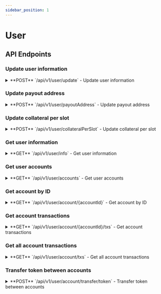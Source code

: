 ```yaml
---
sidebar_position: 1
---
```



# User

## API Endpoints

### Update user information

<div className="api-endpoints-grid">

<details className="api-endpoint">
<summary className="api-endpoint-header">
  <span className="api-method-post">**POST**</span> `/api/v1/user/update` - Update user information
</summary>

**Code Example:**
<Tabs>
<TabItem value="http" label="HTTP" default>

```bash
curl -H "Authorization: Bearer {{access_token}}" -X POST /api/v1/user/update?displayName=NewDisplayName
```

</TabItem>
<TabItem value="python" label="Python">

```python
import requests

url = "https://mainnet.app.ethgas.com/api/v1/user/update"

payload = {
    'displayName': 'NewDisplayName'
}

headers = {
  'Content-Type': 'application/json',
  'Authorization': 'Bearer {{access_token}}'
}

response = requests.post(url, headers=headers, params=payload)

print(response.text)
```

</TabItem>
</Tabs>


Request

| Parameter | Required | Type | Description |
| --- | --- | --- | --- |
| displayName | YES | String | Display name |


Response Body

| Name | Type | Description |
| --- | --- | --- |
| user | object | Updated user object |
| └ userId | long | Unique user ID |
| └ address | string | User's wallet address |
| └ status | integer | User status (1 = active) |
| └ userType | integer | User type |
| └ userClass | integer | User class |
| └ displayName | string | User's display name |
| └ payoutAddress | string | User's payout address |
| └ collateralPerSlot | string | Collateral per slot amount |
| └ onchainPayout | boolean | Whether on-chain payout is enabled |
| └ accounts | object[] | List of user accounts |
| └└ accountId | long | Unique account ID |
| └└ userId | long | User ID associated with the account |
| └└ type | integer | Account type |
| └└ name | string | Account name |
| └└ status | integer | Account status |
| └└ updateDate | long | Last update timestamp in milliseconds |

</details>

### Update payout address

<details className="api-endpoint">
<summary className="api-endpoint-header">
  <span className="api-method-post">**POST**</span> `/api/v1/user/payoutAddress` - Update payout address
</summary>

**Code Example:**
<Tabs>
<TabItem value="http" label="HTTP" default>

```bash
curl -H "Authorization: Bearer {{access_token}}" -X POST /api/v1/user/payoutAddress?payoutAddress=0x1234567890123456789012345678901234567890
```

</TabItem>
<TabItem value="python" label="Python">

```python
import requests

url = "https://mainnet.app.ethgas.com/api/v1/user/payoutAddress"

payload = {
    'payoutAddress': '0x1234567890123456789012345678901234567890'
}

headers = {
  'Content-Type': 'application/json',
  'Authorization': 'Bearer {{access_token}}'
}

response = requests.post(url, headers=headers, params=payload)

print(response.text)
```

</TabItem>
</Tabs>


Request

| Parameter | Required | Type | Description |
| --- | --- | --- | --- |
| payoutAddress | YES | String | New payout address (hex format) |


Response Body

| Name | Type | Description |
| --- | --- | --- |
| success | boolean | Operation success status |

</details>

### Update collateral per slot

<details className="api-endpoint">
<summary className="api-endpoint-header">
  <span className="api-method-post">**POST**</span> `/api/v1/user/collateralPerSlot` - Update collateral per slot
</summary>

**Code Example:**
<Tabs>
<TabItem value="http" label="HTTP" default>

```bash
curl -H "Authorization: Bearer {{access_token}}" -X POST /api/v1/user/collateralPerSlot?collateralPerSlot=10.5
```

</TabItem>
<TabItem value="python" label="Python">

```python
import requests

url = "https://mainnet.app.ethgas.com/api/v1/user/collateralPerSlot"

payload = {
    'collateralPerSlot': '10.5'
}

headers = {
  'Content-Type': 'application/json',
  'Authorization': 'Bearer {{access_token}}'
}

response = requests.post(url, headers=headers, params=payload)

print(response.text)
```

</TabItem>
</Tabs>


Request

| Parameter | Required | Type | Description |
| --- | --- | --- | --- |
| collateralPerSlot | YES | BigDecimal | Collateral per slot amount (must be &gt;= 0 and &lt;= 100) |


Response Body

| Name | Type | Description |
| --- | --- | --- |
| success | boolean | Operation success status |

</details>

### Get user information

<details className="api-endpoint">
<summary className="api-endpoint-header">
  <span className="api-method-get">**GET**</span> `/api/v1/user/info` - Get user information
</summary>

**Code Example:**
<Tabs>
<TabItem value="http" label="HTTP" default>

```bash
curl -H "Authorization: Bearer {{access_token}}" -X GET /api/v1/user/info
```

</TabItem>
<TabItem value="python" label="Python">

```python
import requests

url = "https://mainnet.app.ethgas.com/api/v1/user/info"

payload = {}

headers = {
  'Content-Type': 'application/json',
  'Authorization': 'Bearer {{access_token}}'
}

response = requests.get(url, headers=headers, params=payload)

print(response.text)
```

</TabItem>
</Tabs>


Request

| Name | Type | Description |
| --- | --- | --- |
| user | object | User object |
| └ userId | long | Unique user ID |
| └ address | string | User's wallet address |
| └ status | integer | User status (1 = active) |
| └ userType | integer | User type |
| └ userClass | integer | User class |
| └ displayName | string | User's display name |
| └ payoutAddress | string | User's payout address |
| └ collateralPerSlot | string | Collateral per slot amount |
| └ onchainPayout | boolean | Whether on-chain payout is enabled |
| └ accounts | object[] | List of user accounts |
| └└ accountId | long | Unique account ID |
| └└ userId | long | User ID associated with the account |
| └└ type | integer | Account type |
| └└ name | string | Account name |
| └└ status | integer | Account status |
| └└ updateDate | long | Last update timestamp in milliseconds |


Response Body

| Name | Type | Description |
| --- | --- | --- |
| user | object | User object |
| └ userId | long | Unique user ID |
| └ address | string | User's wallet address |
| └ status | integer | User status (1 = active) |
| └ userType | integer | User type |
| └ userClass | integer | User class |
| └ displayName | string | User's display name |
| └ payoutAddress | string | User's payout address |
| └ collateralPerSlot | string | Collateral per slot amount |
| └ onchainPayout | boolean | Whether on-chain payout is enabled |
| └ accounts | object[] | List of user accounts |
| └└ accountId | long | Unique account ID |
| └└ userId | long | User ID associated with the account |
| └└ type | integer | Account type |
| └└ name | string | Account name |
| └└ status | integer | Account status |
| └└ updateDate | long | Last update timestamp in milliseconds |

</details>

### Get user accounts

<details className="api-endpoint">
<summary className="api-endpoint-header">
  <span className="api-method-get">**GET**</span> `/api/v1/user/accounts` - Get user accounts
</summary>

**Code Example:**
<Tabs>
<TabItem value="http" label="HTTP" default>

```bash
curl -H "Authorization: Bearer {{access_token}}" -X GET /api/v1/user/accounts
```

</TabItem>
<TabItem value="python" label="Python">

```python
import requests

url = "https://mainnet.app.ethgas.com/api/v1/user/accounts"

headers = {
  'Authorization': 'Bearer {{access_token}}'
}

response = requests.get(url, headers=headers)

print(response.text)
```

</TabItem>
</Tabs>


Response Body

| Name | Type | Description |
| --- | --- | --- |
| accounts | arrary of object | List of account objects |
| └ accountId | integer | Unique ID for each of the user's current & trading accounts assigned by ETHGas |
| └ userId | integer | Unique ID for the user, assigned by ETHGas |
| └ type | integer | Account type:1 for current account2 for preconf trading account |
| └ name | string | Account nameDefault values are "Current" and "Trading" but these can be changed using the /private/update_account_name endpoint |
| └ status | integer | Account status:All active accounts have status 1 |
| └ updateDate | integer | Datetime (in UNIX time) the healthscoare and other risk metrics (asset amount, liability amount, etc) were last calculated |
| └ tokens | object[] | List of tokens in account |
| └ accountId | integer | Unique ID for each of the user's current & trading accounts assigned by ETHGas |
| └ tokenId | integer | ETHGas Token IDSee Token IDs section for list of Token IDs |
| └ quantity | string | Amount of token in account in USD |
| └ lockedQuantity | string | Amount of token in account in USD which is covering pending limit orders (and so cannot be transfered out of account) |
| └ code | string | Token codeSee Token IDs section for list of token codes |
| └ tokenType | integer | Token type:Currently all tokens at ETHGas are designated as type 1 |
| └ valueType | integer | Value type:1 for non-stablecoin tokens2 for stablecoin tokens |
| └ tokenValuationProtocol | integer | Platform the complex token comes from (if relevant):See Token Valuation Protocols section |
| └ availableQuantity | string | Available quantity for using as collateral for buying or for transfering out of the account:Available Quantity = Quantity - Locked Quantity |

</details>


### Get account by ID

<details className="api-endpoint">
<summary className="api-endpoint-header">
  <span className="api-method-get">**GET**</span> `/api/v1/user/account/{accountId}` - Get account by ID
</summary>

**Code Example:**
<Tabs>
<TabItem value="http" label="HTTP" default>

```bash
curl -H "Authorization: Bearer {{access_token}}" -X GET /api/v1/user/account/128
```

</TabItem>
<TabItem value="python" label="Python">

```python
import requests

url = "https://mainnet.app.ethgas.com/api/v1/user/account/128"

headers = {
  'Authorization': 'Bearer {{access_token}}'
}

response = requests.get(url, headers=headers)

print(response.text)
```

</TabItem>
</Tabs>

</details>

### Get account transactions

<details className="api-endpoint">
<summary className="api-endpoint-header">
  <span className="api-method-get">**GET**</span> `/api/v1/user/account/{accountId}/txs` - Get account transactions
</summary>

**Code Example:**
<Tabs>
<TabItem value="http" label="HTTP" default>

```bash
curl -H "Authorization: Bearer {{access_token}}" -X GET /api/v1/user/account/128/txs
```

</TabItem>
<TabItem value="python" label="Python">

```python
import requests

url = "https://mainnet.app.ethgas.com/api/v1/user/account/128/txs"

headers = {
  'Authorization': 'Bearer {{access_token}}'
}

response = requests.get(url, headers=headers)

print(response.text)
```

</TabItem>
</Tabs>


Request

| Parameter | Required | Type | Description |
| --- | --- | --- | --- |
| type | NO | string | Transaction type (comma-separated for multiple types) |
| startId | NO | integer | Start of transaction ID |
| limit | NO | integer | Max number of transactions to return (default: 20, max: 100) |

Response Body

| Name | Type | Description |
| --- | --- | --- |
| txs | object[] | List of transaction objects |
| └ trxId | integer | Unique ID for the transaction, assigned by ETHGas |
| └ accountId | integer | Unique ID for each of the user's current & trading accounts assigned by ETHGas |
| └ tokenId | integer | ETHGas Token IDSee Token IDs section for list of Token IDs |
| └ type | integer | Transaction typeSee Transaction Types section for full list |
| └ quantity | string | Transaction quantity |
| └ balance | string | Balance of account after transaction |
| └ createDate | integer | Transaction datetime stamp (in UNIX time) |

</details>

### Get all account transactions

<details className="api-endpoint">
<summary className="api-endpoint-header">
  <span className="api-method-get">**GET**</span> `/api/v1/user/account/txs` - Get all account transactions
</summary>

**Code Example:**
<Tabs>
<TabItem value="http" label="HTTP" default>

```bash
curl -H "Authorization: Bearer {{access_token}}" -X GET /api/v1/user/account/txs
```

</TabItem>
<TabItem value="python" label="Python">

```python
import requests

url = "https://mainnet.app.ethgas.com/api/v1/user/account/txs"

headers = {
  'Authorization': 'Bearer {{access_token}}'
}

response = requests.get(url, headers=headers)

print(response.text)
```

</TabItem>
</Tabs>

</details>

### Transfer token between accounts

<details className="api-endpoint">
<summary className="api-endpoint-header">
  <span className="api-method-post">**POST**</span> `/api/v1/user/account/transfer/token` - Transfer token between accounts
</summary>

**Code Example:**
<Tabs>
<TabItem value="http" label="HTTP" default>

```bash
curl -H "Authorization: Bearer {{access_token}}" -X POST /api/v1/user/account/transfer/token?fromAccountId=128&toAccountId=127&tokenId=1&quantity=0.01
```

</TabItem>
<TabItem value="python" label="Python">

```python
import requests

url = "https://mainnet.app.ethgas.com/api/v1/user/account/transfer/token"

params = {
    "fromAccountId": 128,
    "toAccountId": 127,
    "tokenId": 1,
    "quantity": 0.01
}

headers = {
  'Authorization': 'Bearer {{access_token}}'
}

response = requests.post(url, headers=headers, params=params)

print(response.text)
```

</TabItem>
</Tabs>


Request

| Parameter | Required | Type | Description |
| --- | --- | --- | --- |
| fromAccountId | YES | integer | Source account ID |
| toAccountId | YES | integer | Destination account ID |
| tokenId | YES | integer | Token ID |
| quantity | YES | number | Quantity |

</details>

</div>

